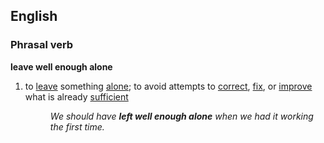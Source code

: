 ==English==
===Phrasal verb===
'''leave well enough alone'''
#{{idiom}} to [[leave]] something [[alone]]; to avoid attempts to [[correct]], [[fix]], or [[improve]] what is already [[sufficient]]
#:''We should have '''left well enough alone''' when we had it working the first time.''